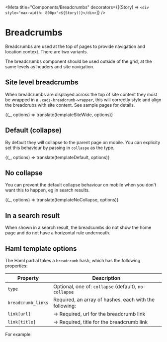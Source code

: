 

<Meta
  title="Components/Breadcrumbs"
  decorators={[(Story) => `<div style="max-width: 800px">${Story()}</div>`]}
/>

# Breadcrumbs

Breadcrumbs are used at the top of pages to provide navigation and location context. There are two variants.

The breadcrumbs component should be used outside of the grid, at the same levels as headers and site navigation.

## Site level breadcrumbs

When breadcrumbs are displayed across the top of site content they must be wrapped in a `.cads-breadcrumb-wrapper`, this
will correctly style and align the breadcrubs with site content. See sample pages for details.

<Preview>
  <Story
    name="Breadcrumbs (site wide)"
    parameters={{ docs: { source: { code: templateSiteWide.raw } } }}
  >
    {(_, options) => translate(templateSiteWide, options)}
  </Story>
</Preview>

## Default (collapse)

By default they will collapse to the parent page on mobile. You can explicity set this behaviour by passing in
`collaspe` as the type.

<Preview>
  <Story
    name="Breadcrumbs (default)"
    parameters={{ docs: { source: { code: templateDefault.raw } } }}
  >
    {(_, options) => translate(templateDefault, options)}
  </Story>
</Preview>

## No collapse

You can prevent the default collapse behaviour on mobile when you don't want this to happen, eg in search results.

<Preview>
  <Story
    name="Breadcrumbs (No collapse)"
    parameters={{ docs: { source: { code: templateNoCollapse.raw } } }}
  >
    {(_, options) => translate(templateNoCollapse, options)}
  </Story>
</Preview>

## In a search result

When shown in a search result, the breadcumbs do not show the home page and do not have a horizontal rule underneath.

## Haml template options

The Haml partial takes a `breadcrumb` hash, which has the following properties:

| Property           | Description                                            |
| ------------------ | ------------------------------------------------------ |
| `type`             | Optional, one of: `collapse` (default), `no-collapse`  |
| `breadcrumb_links` | Required, an array of hashes, each with the following: |
| `link[url]`        | &rarr; Required, url for the breadcrumb link           |
| `link[title]`      | &rarr; Required, title for the breadcrumb link         |

For example:

<Source dark="true" language="haml" code={templateNoCollapse.raw} />
